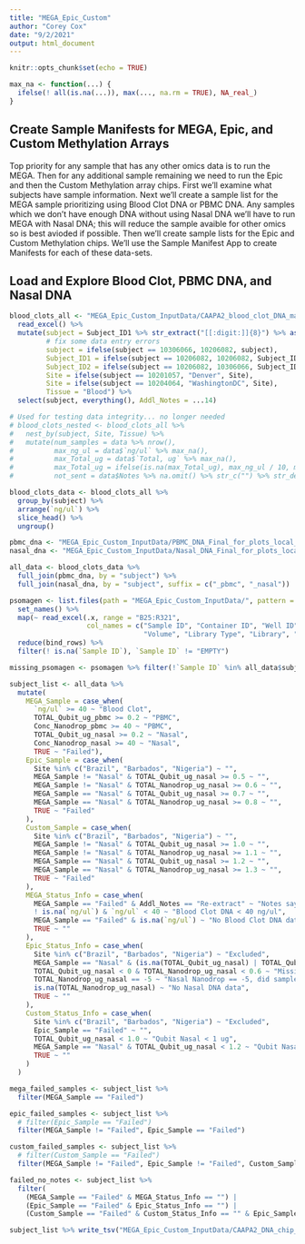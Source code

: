 ```yaml
---
title: "MEGA_Epic_Custom"
author: "Corey Cox"
date: "9/2/2021"
output: html_document
---
```


```r
knitr::opts_chunk$set(echo = TRUE)

max_na <- function(...) {
  ifelse(! all(is.na(...)), max(..., na.rm = TRUE), NA_real_)
}
```

## Create Sample Manifests for MEGA, Epic, and Custom Methylation Arrays
Top priority for any sample that has any other omics data is to run the MEGA. Then for any additional sample remaining we need to run the Epic and then the Custom Methylation array chips. First we'll examine what subjects have sample information. Next we'll create a sample list for the MEGA sample prioritizing using Blood Clot DNA or PBMC DNA. Any samples which we don't have enough DNA without using Nasal DNA we'll have to run MEGA with Nasal DNA; this will reduce the sample avaible for other omics so is best avioded if possible. Then we'll create sample lists for the Epic and Custom Methylation chips. We'll use the Sample Manifest App to create Manifests for each of these data-sets.

## Load and Explore Blood Clot, PBMC DNA, and Nasal DNA

```r
blood_clots_all <- "MEGA_Epic_Custom_InputData/CAAPA2_blood_clot_DNA_master_updated_082821.xlsx" %>%
  read_excel() %>%
  mutate(subject = Subject_ID1 %>% str_extract("[[:digit:]]{8}") %>% as.double(),
         # fix some data entry errors
         subject = ifelse(subject == 10306066, 10206082, subject),
         Subject_ID1 = ifelse(subject == 10206082, 10206082, Subject_ID1),
         Subject_ID2 = ifelse(subject == 10206082, 10306066, Subject_ID2),
         Site = ifelse(subject == 10201057, "Denver", Site),
         Site = ifelse(subject == 10204064, "WashingtonDC", Site),
         Tissue = "Blood") %>%
  select(subject, everything(), Addl_Notes = ...14)

# Used for testing data integrity... no longer needed
# blood_clots_nested <- blood_clots_all %>%
#   nest_by(subject, Site, Tissue) %>%
#   mutate(num_samples = data %>% nrow(),
#          max_ng_ul = data$`ng/ul` %>% max_na(),
#          max_Total_ug = data$`Total, ug` %>% max_na(),
#          max_Total_ug = ifelse(is.na(max_Total_ug), max_ng_ul / 10, max_Total_ug),
#          not_sent = data$Notes %>% na.omit() %>% str_c("") %>% str_detect("not sent") %>% all() %>% ifelse(., "not sent", ""))

blood_clots_data <- blood_clots_all %>%
  group_by(subject) %>%
  arrange(`ng/ul`) %>%
  slice_head() %>%
  ungroup()

pbmc_dna <- "MEGA_Epic_Custom_InputData/PBMC_DNA_Final_for_plots_local_sites_ONLY_082921.csv" %>% read_csv()
nasal_dna <- "MEGA_Epic_Custom_InputData/Nasal_DNA_Final_for_plots_local_sites_ONLY_082921.csv" %>% read_csv()

all_data <- blood_clots_data %>%
  full_join(pbmc_dna, by = "subject") %>%
  full_join(nasal_dna, by = "subject", suffix = c("_pbmc", "_nasal"))
```

```r
psomagen <- list.files(path = "MEGA_Epic_Custom_InputData/", pattern = "Psomagen", full.names = TRUE) %>%
  set_names() %>%
  map(~ read_excel(.x, range = "B25:R321",
                   col_names = c("Sample ID", "Container ID", "Well ID", "Species", "Sample Status", "Sample Type", "Need Prep?", "Sample Buffer", "Sample Conc",
                                 "Volume", "Library Type", "Library", "Sequencing Coverage Unit", "Sequencing Coverage", "Read Length", "Analysis", "Data Delivery"))) %>%
  reduce(bind_rows) %>%
  filter(! is.na(`Sample ID`), `Sample ID` != "EMPTY")

missing_psomagen <- psomagen %>% filter(!`Sample ID` %in% all_data$subject)
```

```r
subject_list <- all_data %>%
  mutate(
    MEGA_Sample = case_when(
      `ng/ul` >= 40 ~ "Blood Clot",
      TOTAL_Qubit_ug_pbmc >= 0.2 ~ "PBMC",
      Conc_Nanodrop_pbmc >= 40 ~ "PBMC",
      TOTAL_Qubit_ug_nasal >= 0.2 ~ "Nasal",
      Conc_Nanodrop_nasal >= 40 ~ "Nasal",
      TRUE ~ "Failed"),
    Epic_Sample = case_when(
      Site %in% c("Brazil", "Barbados", "Nigeria") ~ "",
      MEGA_Sample != "Nasal" & TOTAL_Qubit_ug_nasal >= 0.5 ~ "",
      MEGA_Sample != "Nasal" & TOTAL_Nanodrop_ug_nasal >= 0.6 ~ "",
      MEGA_Sample == "Nasal" & TOTAL_Qubit_ug_nasal >= 0.7 ~ "",
      MEGA_Sample == "Nasal" & TOTAL_Nanodrop_ug_nasal >= 0.8 ~ "",
      TRUE ~ "Failed"
    ),
    Custom_Sample = case_when(
      Site %in% c("Brazil", "Barbados", "Nigeria") ~ "",
      MEGA_Sample != "Nasal" & TOTAL_Qubit_ug_nasal >= 1.0 ~ "",
      MEGA_Sample != "Nasal" & TOTAL_Nanodrop_ug_nasal >= 1.1 ~ "",
      MEGA_Sample == "Nasal" & TOTAL_Qubit_ug_nasal >= 1.2 ~ "",
      MEGA_Sample == "Nasal" & TOTAL_Nanodrop_ug_nasal >= 1.3 ~ "",
      TRUE ~ "Failed"
    ),
    MEGA_Status_Info = case_when(
      MEGA_Sample == "Failed" & Addl_Notes == "Re-extract" ~ "Notes say re-extract, status?",
      ! is.na(`ng/ul`) & `ng/ul` < 40 ~ "Blood Clot DNA < 40 ng/ul",
      MEGA_Sample == "Failed" & is.na(`ng/ul`) ~ "No Blood Clot DNA data, waiting for extraction?",
      TRUE ~ ""
    ),
    Epic_Status_Info = case_when(
      Site %in% c("Brazil", "Barbados", "Nigeria") ~ "Excluded",
      MEGA_Sample == "Nasal" & (is.na(TOTAL_Qubit_ug_nasal) | TOTAL_Qubit_ug_nasal < 0.2) ~ "Missing Nasal Qubit",
      TOTAL_Qubit_ug_nasal < 0 & TOTAL_Nanodrop_ug_nasal < 0.6 ~ "Missing Nasal Qubit, Nanodrop < 0.6 ug",
      TOTAL_Nanodrop_ug_nasal == -5 ~ "Nasal Nanodrop == -5, did sample fail?",
      is.na(TOTAL_Nanodrop_ug_nasal) ~ "No Nasal DNA data",
      TRUE ~ ""
    ),
    Custom_Status_Info = case_when(
      Site %in% c("Brazil", "Barbados", "Nigeria") ~ "Excluded",
      Epic_Sample == "Failed" ~ "",
      TOTAL_Qubit_ug_nasal < 1.0 ~ "Qubit Nasal < 1 ug",
      MEGA_Sample == "Nasal" & TOTAL_Qubit_ug_nasal < 1.2 ~ "Qubit Nasal < 1.2 ug and MEGA sample is Nasal DNA",
      TRUE ~ ""
    )
  )

mega_failed_samples <- subject_list %>%
  filter(MEGA_Sample == "Failed")

epic_failed_samples <- subject_list %>%
  # filter(Epic_Sample == "Failed")
  filter(MEGA_Sample != "Failed", Epic_Sample == "Failed")

custom_failed_samples <- subject_list %>%
  # filter(Custom_Sample == "Failed")
  filter(MEGA_Sample != "Failed", Epic_Sample != "Failed", Custom_Sample == "Failed")

failed_no_notes <- subject_list %>%
  filter(
    (MEGA_Sample == "Failed" & MEGA_Status_Info == "") |
    (Epic_Sample == "Failed" & Epic_Status_Info == "") |
    (Custom_Sample == "Failed" & Custom_Status_Info == "" & Epic_Sample != "Failed"))

subject_list %>% write_tsv("MEGA_Epic_Custom_InputData/CAAPA2_DNA_chip_survey.tsv")
```


